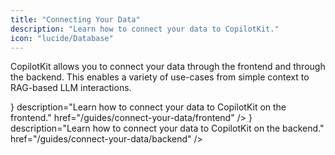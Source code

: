 ```yaml
---
title: "Connecting Your Data"
description: "Learn how to connect your data to CopilotKit."
icon: "lucide/Database"
---
```


CopilotKit allows you to connect your data through the frontend and through the backend. This enables
a variety of use-cases from simple context to RAG-based LLM interactions.

<Cards>
  <Card
    title="Frontend Data"
    icon={<CodeIcon />}
    description="Learn how to connect your data to CopilotKit on the frontend."
    href="/guides/connect-your-data/frontend"
  />
  <Card
    title="Backend Data"
    icon={<ServerIcon />}
    description="Learn how to connect your data to CopilotKit on the backend."
    href="/guides/connect-your-data/backend" />
</Cards>